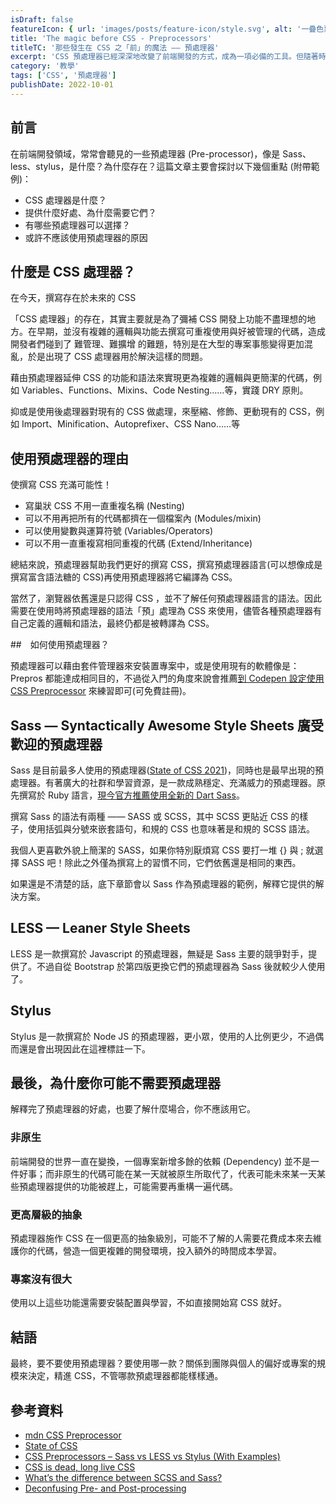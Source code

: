```yaml
---
isDraft: false
featureIcon: { url: 'images/posts/feature-icon/style.svg', alt: '一疊色票樣式符號' }
title: 'The magic before CSS - Preprocessors'
titleTC: '那些發生在 CSS 之「前」的魔法 —— 預處理器'
excerpt: 'CSS 預處理器已經深深地改變了前端開發的方式，成為一項必備的工具。但隨著時間的轉變，新的標準持續地推出，我們仍然還需要它們嗎？'
category: '教學'
tags: ['CSS', '預處理器']
publishDate: 2022-10-01
---
```


## 前言

在前端開發領域，常常會聽見的一些預處理器 (Pre-processor)，像是 Sass、less、stylus，是什麼？為什麼存在？這篇文章主要會探討以下幾個重點 (附帶範例)：

- CSS 處理器是什麼？
- 提供什麼好處、為什麼需要它們？
- 有哪些預處理器可以選擇？
- 或許不應該使用預處理器的原因

## 什麼是 CSS 處理器？

在今天，撰寫存在於未來的 CSS

「CSS 處理器」的存在，其實主要就是為了彌補 CSS 開發上功能不盡理想的地方。在早期，並沒有複雜的邏輯與功能去撰寫可重複使用與好被管理的代碼，造成開發者們碰到了 難管理、難擴增 的難題，特別是在大型的專案事態變得更加混亂，於是出現了 CSS 處理器用於解決這樣的問題。

藉由預處理器延伸 CSS 的功能和語法來實現更為複雜的邏輯與更簡潔的代碼，例如 Variables、Functions、Mixins、Code Nesting……等，實踐 DRY 原則。

抑或是使用後處理器對現有的 CSS 做處理，來壓縮、修飾、更動現有的 CSS，例如 Import、Minification、Autoprefixer、CSS Nano……等

## 使用預處理器的理由

使撰寫 CSS 充滿可能性！

- 寫巢狀 CSS 不用一直重複名稱 (Nesting)
- 可以不用再把所有的代碼都擠在一個檔案內 (Modules/mixin)
- 可以使用變數與運算符號 (Variables/Operators)
- 可以不用一直重複寫相同重複的代碼 (Extend/Inheritance)

總結來說，預處理器幫助我們更好的撰寫 CSS，撰寫預處理器語言(可以想像成是撰寫富含語法糖的 CSS)再使用預處理器將它編譯為 CSS。

當然了，瀏覽器依舊還是只認得 CSS ，並不了解任何預處理器語言的語法。因此需要在使用時將預處理器的語法「預」處理為 CSS 來使用，儘管各種預處理器有自己定義的邏輯和語法，最終仍都是被轉譯為 CSS。

##　如何使用預處理器？

預處理器可以藉由套件管理器來安裝置專案中，或是使用現有的軟體像是： Prepros 都能達成相同目的，不過從入門的角度來說會推薦[到 Codepen 設定使用 CSS Preprocessor](https://blog.codepen.io/documentation/using-css-preprocessors/) 來練習即可(可免費註冊)。

## Sass — Syntactically Awesome Style Sheets 廣受歡迎的預處理器

Sass 是目前最多人使用的預處理器([State of CSS 2021](https://2021.stateofcss.com/en-US/technologies/pre-post-processors/))，同時也是最早出現的預處理器。有著廣大的社群和學習資源，是一款成熟穩定、充滿威力的預處理器。原先撰寫於 Ruby 語言，[現今官方推薦使用全新的 Dart Sass](https://sass-lang.com/ruby-sass)。

撰寫 Sass 的語法有兩種 —— SASS 或 SCSS，其中 SCSS 更貼近 CSS 的樣子，使用括弧與分號來嵌套語句，和規的 CSS 也意味著是和規的 SCSS 語法。

我個人更喜歡外貌上簡潔的 SASS，如果你特別厭煩寫 CSS 要打一堆 {} 與 ; 就選擇 SASS 吧！除此之外僅為撰寫上的習慣不同，它們依舊還是相同的東西。

如果還是不清楚的話，底下章節會以 Sass 作為預處理器的範例，解釋它提供的解決方案。

## LESS — Leaner Style Sheets

LESS 是一款撰寫於 Javascript 的預處理器，無疑是 Sass 主要的競爭對手，提供了。不過自從 Bootstrap 於第四版更換它們的預處理器為 Sass 後就較少人使用了。

## Stylus

Stylus 是一款撰寫於 Node JS 的預處理器，更小眾，使用的人比例更少，不過偶而還是會出現因此在這裡標註一下。

## 最後，為什麼你可能不需要預處理器

解釋完了預處理器的好處，也要了解什麼場合，你不應該用它。

### 非原生

前端開發的世界一直在變換，一個專案新增多餘的依賴 (Dependency) 並不是一件好事；而非原生的代碼可能在某一天就被原生所取代了，代表可能未來某一天某些預處理器提供的功能被趕上，可能需要再重構一遍代碼。

### 更高層級的抽象

預處理器施作 CSS 在一個更高的抽象級別，可能不了解的人需要花費成本來去維護你的代碼，營造一個更複雜的開發環境，投入額外的時間成本學習。

### 專案沒有很大

使用以上這些功能還需要安裝配置與學習，不如直接開始寫 CSS 就好。

## 結語

最終，要不要使用預處理器？要使用哪一款？關係到團隊與個人的偏好或專案的規模來決定，精進 CSS，不管哪款預處理器都能樣樣通。

## 參考資料

- [mdn CSS Preprocessor](https://developer.mozilla.org/en-US/docs/Glossary/CSS_preprocessor)
- [State of CSS](https://2021.stateofcss.com/en-US/)
- [CSS Preprocessors – Sass vs LESS vs Stylus (With Examples)](https://www.lambdatest.com/blog/css-preprocessors-sass-vs-less-vs-stylus-with-examples/)
- [CSS is dead, long live CSS](https://www.youtube.com/watch?v=jWDZP8twWDg)
- [What’s the difference between SCSS and Sass?](https://stackoverflow.com/questions/5654447/whats-the-difference-between-scss-and-sass)
- [Deconfusing Pre- and Post-processing](https://medium.com/@ddprrt/deconfusing-pre-and-post-processing-d68e3bd078a3)

